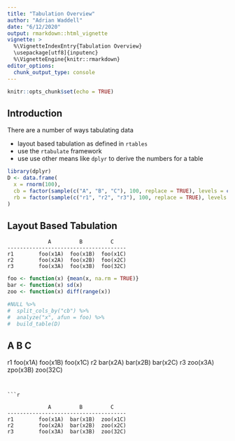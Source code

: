 ```yaml
---
title: "Tabulation Overview"
author: "Adrian Waddell"
date: "6/12/2020"
output: rmarkdown::html_vignette
vignette: >
  %\VignetteIndexEntry{Tabulation Overview}
  \usepackage[utf8]{inputenc}
  %\VignetteEngine{knitr::rmarkdown}
editor_options: 
  chunk_output_type: console
---
```


```r
knitr::opts_chunk$set(echo = TRUE)
```

## Introduction

There are a number of ways tabulating data

* layout based tabulation as defined in `rtables`
* use the `rtabulate` framework
* use use other means like `dplyr` to derive the numbers for a table

```r
library(dplyr)
D <- data.frame(
  x = rnorm(100),
  cb = factor(sample(c("A", "B", "C"), 100, replace = TRUE), levels = c("A", "B", "C")),
  rb = factor(sample(c("r1", "r2", "r3"), 100, replace = TRUE), levels = c("r1", "r2", "r3"))
) 
```

## Layout Based Tabulation

```
             A         B         C
--------------------------------------
r1        foo(x1A)  foo(x1B)  foo(x1C)
r2        foo(x2A)  foo(x2B)  foo(x2C)
r3        foo(x3A)  foo(x3B)  foo(32C)
```

```r
foo <- function(x) {mean(x, na.rm = TRUE)}
bar <- function(x) sd(x)
zoo <- function(x) diff(range(x))

#NULL %>%
#  split_cols_by("cb") %>%
#  analyze("x", afun = foo) %>%
#  build_table(D)

```
             A         B         C
--------------------------------------
r1        foo(x1A)  foo(x1B)  foo(x1C)
r2        bar(x2A)  bar(x2B)  bar(x2C)
r3        zoo(x3A)  zpo(x3B)  zoo(32C)
```


```r

```

```
             A         B         C
--------------------------------------
r1        foo(x1A)  bar(x1B)  zoo(x1C)
r2        foo(x2A)  bar(x2B)  zoo(x2C)
r3        foo(x3A)  bar(x3B)  zoo(32C)
```




